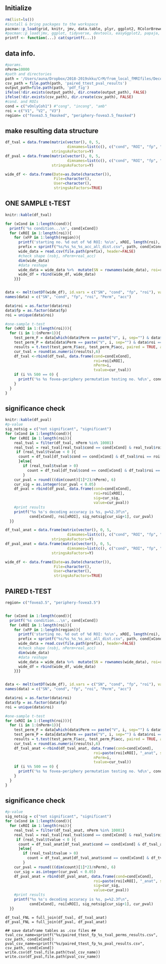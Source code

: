 ## Initialize 
```r
rm(list=ls())
#install & bring packages to the workspace
pacman::p_load(grid, knitr, jmv, data.table, plyr, ggplot2, RColorBrewer, tidyverse, devtools, easyGgplot2, papaja, psych, lme4, afex, emmeans)
#pacman::p_load(jmv, ggplot, tidyverse, devtools, easyGgplot2, papaja, psych, lme4, afex, emmeans)
printf <- function(...) cat(sprintf(...))
```
## data info.
```r
#params.
nPerm=10000
#path and directories
path = '/Users/auna/Dropbox/2018-2019skku/CrM/from_local_fMRIfiles/Decoding_CrM/stat'
csv_path = file.path(path, 'paired_ttest_pval_results')
output_path=file.path(path, 'pdf_fig')
ifelse(!dir.exists(output_path), dir.create(output_path), FALSE)
ifelse(!dir.exists(csv_path), dir.create(csv_path), FALSE)
#cond. and ROIs
cond = c("vOnlyCoh1") #"cong", "incong", "amb" 
roi = c("V1", "V2", "V3")
region= c("fovea3.5_fmasked", "periphery-fovea3.5_fmasked")
```

## make resulting data structure
```r
df_tval = data.frame(matrix(vector(), 0, 5,
                            dimnames=list(c(), c("cond", "ROI", "fp", "nPerm", "tvalue"))),
                     stringsAsFactors=Y)
df_pval = data.frame(matrix(vector(), 0, 5,
                            dimnames=list(c(), c("cond", "ROI", "fp", "value", "sig"))),
                     stringsAsFactors=Y)

wide_df <- data.frame(Date=as.Date(character()),
                      File=character(), 
                      User=character(), 
                      stringsAsFactors=TRUE)
```
## ONE SAMPLE t-TEST ##
```r
knitr::kable(df_tval)

for (xCond in 1:length(cond)){
  printf('%s condition...\n', cond[xCond])
  for (xROI in 1:length(roi)){
    for (xFP in 1:length(region)){
      printf('starting no. %d out of %d ROI: %s\n', xROI, length(roi), roi[xROI])
      prefix = sprintf("%s/%s_%s_%s_acc_all_dist.csv", path, cond[xCond], roi[xROI], region[xFP]) 
      wide_data = read.csv(file.path(prefix), header=FALSE)
      #check shape (nsbj, nPerm+real_acc)
      dim(wide_data)
      #data reshape
      wide_data = wide_data %>%  mutate(SN = rownames(wide_data), roi=roi[xROI], cond=cond[xCond], fp=region[xFP])
      wide_df = rbind(wide_df, wide_data)
    }}}


data <- melt(setDT(wide_df), id.vars = c("SN", "cond", "fp", "roi"), variable.name = c("Perm"))
names(data) = c("SN", "cond", "fp", "roi", "Perm", "acc")

data$roi = as.factor(data$roi)
data$fp = as.factor(data$fp)
roi = unique(data$roi)

#one-sample t-test
for (xROI in 1:(length(roi))){
  for (i in 1:(nPerm+1)){
    test_perm_F = data[which(data$Perm == paste("V", i, sep="") & data$roi ==levels(roi)[xROI] & data$fp == region[1]),]
    test_perm_P = data[data$Perm == paste("V", i, sep="") & data$roi ==levels(roi)[xROI] & data$fp == region[2],]
    results = t.test(test_perm_F$acc, test_perm_P$acc, paired = TRUE, alternative = "two.sided")$statistic
    cur_tval = round(as.numeric(results),6)
    df_tval <-rbind(df_tval, data.frame(cond=cond[xCond], 
                                        roi=roi[xROI], 
                                        nPerm=i,
                                        tvalue=cur_tval))
    if (i %% 500 == 0) {
      printf('%s %s fovea-periphery permutation testing no. %d\n', cond[xCond], roi[xROI], i)
    }
  }
}

```

## significance check ##
```r
knitr::kable(df_pval)
#p-value 
sig_notsig = c("not significant", "significant")
for (xCond in 1:length(cond)){
  for (xROI in 1:length(roi)){
    real_tval = filter(df_tval, nPerm %in% 10001)
    real_tval = real_tval[real_tval$cond == cond[xCond] & real_tval$roi == roi[xROI],]
     if (real_tval$tvalue < 0 ){
      count = df_tval[df_tval$cond == cond[xCond] & df_tval$roi == roi[xROI] & df_tval$tvalue <= real_tval$tvalue,]
      }else{
        if (real_tval$tvalue > 0)
          count = df_tval[df_tval$cond == cond[xCond] & df_tval$roi == roi[xROI] & df_tval$tvalue >= real_tval$tvalue,]
        }
    cur_pval = round(((dim(count)[1]*2)/nPerm), 6)
    cur_sig = as.integer(cur_pval < 0.05)
    df_pval = rbind(df_pval, data.frame(cond=cond[xCond],
                                        roi=roi[xROI],
                                        sig=cur_sig,
                                        value=cur_pval))
    #print results
    printf("%s %s's decoding accuracy is %s, p=%2.3f\n", 
           cond[xCond], roi[xROI], sig_notsig[cur_sig+1], cur_pval)
  }}
```


```r
df_tval_anat = data.frame(matrix(vector(), 0, 5,
                            dimnames=list(c(), c("cond", "ROI", "fp", "nPerm", "tvalue"))),
                     stringsAsFactors=Y)
df_pval_anat = data.frame(matrix(vector(), 0, 5,
                            dimnames=list(c(), c("cond", "ROI", "fp", "value", "sig"))),
                     stringsAsFactors=Y)

wide_df <- data.frame(Date=as.Date(character()),
                      File=character(), 
                      User=character(), 
                      stringsAsFactors=TRUE)
```
## PAIRED t-TEST ##
```r
region= c("fovea3.5", "periphery-fovea3.5")


for (xCond in 1:length(cond)){
  printf('%s condition...\n', cond[xCond])
  for (xROI in 1:length(roi)){
    for (xFP in 1:length(region)){
      printf('starting no. %d out of %d ROI: %s\n', xROI, length(roi), roi[xROI])
      prefix = sprintf("%s/%s_%s_%s_acc_all_dist.csv", path, cond[xCond], roi[xROI], region[xFP]) 
      wide_data = read.csv(file.path(prefix), header=FALSE)
      #check shape (nsbj, nPerm+real_acc)
      dim(wide_data)
      #data reshape
      wide_data = wide_data %>%  mutate(SN = rownames(wide_data), roi=roi[xROI], cond=cond[xCond], fp=region[xFP])
      wide_df = rbind(wide_df, wide_data)
    }}}


data <- melt(setDT(wide_df), id.vars = c("SN", "cond", "fp", "roi"), variable.name = c("Perm"))
names(data) = c("SN", "cond", "fp", "roi", "Perm", "acc")

data$roi = as.factor(data$roi)
data$fp = as.factor(data$fp)
roi = unique(data$roi)

#one-sample t-test
for (xROI in 1:(length(roi))){
  for (i in 1:(nPerm+1)){
    test_perm_F = data[which(data$Perm == paste("V", i, sep="") & data$roi ==levels(roi)[xROI] & data$fp == region[1]),]
    test_perm_P = data[data$Perm == paste("V", i, sep="") & data$roi ==levels(roi)[xROI] & data$fp == region[2],]
    results = t.test(test_perm_F$acc, test_perm_P$acc, paired = TRUE, alternative = "two.sided")$statistic
    cur_tval = round(as.numeric(results),6)
    df_tval_anat <-rbind(df_tval_anat, data.frame(cond=cond[xCond], 
                                        roi=paste(roi[xROI], "_anat", sep=""),
                                        nPerm=i,
                                        tvalue=cur_tval))
    if (i %% 500 == 0) {
      printf('%s %s fovea-periphery permutation testing no. %d\n', cond[xCond], roi[xROI], i)
    }
  }
}

```

## significance check ##
```r
#p-value 
sig_notsig = c("not significant", "significant")
for (xCond in 1:length(cond)){
  for (xROI in 1:length(roi)){
    real_tval = filter(df_tval_anat, nPerm %in% 10001)
    real_tval = real_tval[real_tval$cond == cond[xCond] & real_tval$roi == paste(roi[xROI], "_anat", sep=""),]
     if (real_tval$tvalue < 0 ){
      count = df_tval_anat[df_tval_anat$cond == cond[xCond] & df_tval_anat$roi == paste(roi[xROI], "_anat", sep="") & df_tval_anat$tvalue <= real_tval$tvalue,]
      }else{
        if (real_tval$tvalue > 0)
          count = df_tval_anat[df_tval_anat$cond == cond[xCond] & df_tval_anat$roi == paste(roi[xROI], "_anat", sep="") & df_tval_anat$tvalue >= real_tval$tvalue,]
        }
    cur_pval = round(((dim(count)[1]*2)/nPerm), 6)
    cur_sig = as.integer(cur_pval < 0.05)
    df_pval_anat = rbind(df_pval_anat, data.frame(cond=cond[xCond],
                                        roi=paste(roi[xROI], "_anat", sep=""),
                                        sig=cur_sig,
                                        value=cur_pval))
    #print results
    printf("%s %s's decoding accuracy is %s, p=%2.3f\n", 
           cond[xCond], roi[xROI], sig_notsig[cur_sig+1], cur_pval)
  }}

```

``` save

df_tval_FNL = full_join(df_tval, df_tval_anat)
df_pval_FNL = full_join(df_pval, df_pval_anat)

## save dataframe tables as .csv files ##
tval_csv_name=sprintf("%s/paired_ttest_fp_%s_tval_perms_results.csv", csv_path, cond[xCond]) 
pval_csv_name=sprintf("%s/paired_ttest_fp_%s_pval_results.csv", csv_path, cond[xCond])
write.csv(df_tval,file.path(tval_csv_name))
write.csv(df_pval,file.path(pval_csv_name))
```
